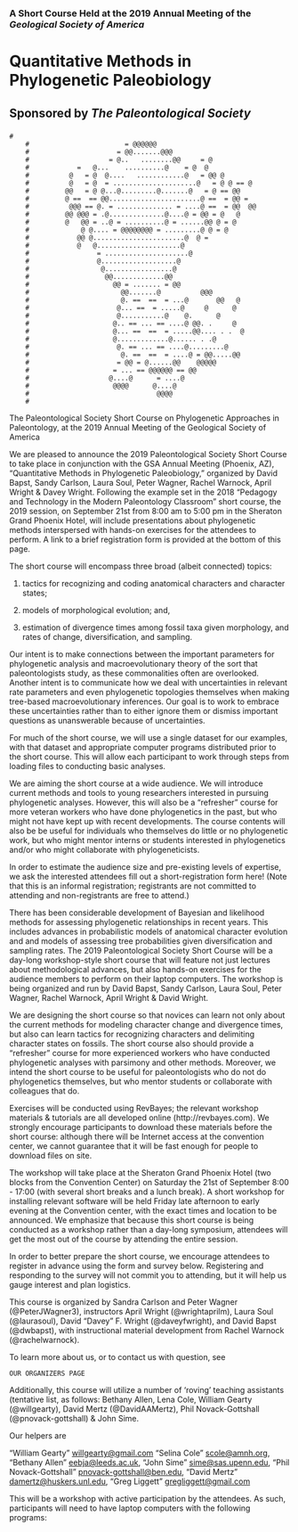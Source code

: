 ### A Short Course Held at the 2019 Annual Meeting of the *Geological Society of America*

# Quantitative Methods in Phylogenetic Paleobiology

## Sponsored by *The Paleontological Society*

### 


```
#
	#                        = @@@@@@                         
	#                      = @@.......@@@                      
	#                    = @..   ........@@     = @              
	#            =   @...    ..........@    = @  @           
	#          @   = @  @....   ............@   = @@ @           
	#          @   = @  = .....................@   = @ @ == @        
	#         @@   = @ @...@.........@.......@   = @ == @@         
	#         @ ==  == @@.......................@ ==  = @@ =           
	#          @@@ == @. = .............. = ....@ ==  = @@  @@         
	#         @@ @@@ = .@..............@....@ = @@ = @   @         
	#         @   @@ = ..@ = ..........@ = ......@@ @ = @            
	#             @ @.... = @@@@@@@@ = .........@ @ = @            
	#            @@ @.......................@  @ =             
	#            @   @.....................@                 
	#                 = .....................@                 
	#                 @...................@                  
	#                  @.................@                   
	#                   @@.............@@                    
	#                     @@ = ....... = @@                      
	#                       @@.......@          @@@          
	#                       @. ==  ==  = ...@       @@   @         
	#                      @... ==  = .....@     @      @        
	#                      @...........@    @.      @        
	#                     @.. == ... == ....@ @@. .     @        
	#                     @... ==  ==  = .....@@.... . .  @        
	#                     @.............@...... . .@         
	#                      @. == ... == ....@.........@          
	#                       @. ==  ==  = ....@ = @@.....@@           
	#                      = @@ = @......@@    @@@@@             
	#                     = ... == @@@@@@ == @@                    
	#                    @....@      = ....@                   
	#                     @@@@      @....@                   
	#                                @@@@
	#
```



##########################

The Paleontological Society Short Course on Phylogenetic Approaches in Paleontology, at the 2019 Annual Meeting of the Geological Society of America




We are pleased to announce the 2019 Paleontological Society Short Course to take place in conjunction with the GSA Annual Meeting (Phoenix, AZ), “Quantitative Methods in Phylogenetic Paleobiology,” organized by David Bapst, Sandy Carlson, Laura Soul, Peter Wagner, Rachel Warnock, April Wright & Davey Wright.  Following the example set in the 2018 “Pedagogy and Technology in the Modern Paleontology Classroom” short course, the 2019 session, on September 21st from 8:00 am to 5:00 pm in the Sheraton Grand Phoenix Hotel, will include presentations about phylogenetic methods interspersed with hands-on exercises for the attendees to perform.  A link to a brief registration form is provided at the bottom of this page. 

The short course will encompass three broad (albeit connected) topics:

1) tactics for recognizing and coding anatomical characters and character states;

2) models of morphological evolution; and,

3) estimation of divergence times among fossil taxa given morphology, and rates of change, diversification, and sampling.  

Our intent is to make connections between the important parameters for phylogenetic analysis and macroevolutionary theory of the sort that paleontologists study, as these commonalities often are overlooked.  Another intent is to communicate how we deal with uncertainties in relevant rate parameters and even phylogenetic topologies themselves when making tree-based macroevolutionary inferences. Our goal is to work to embrace these uncertainties rather than to either ignore them or dismiss important questions as unanswerable because of uncertainties.  

For much of the short course, we will use a single dataset for our examples, with that dataset and appropriate computer programs distributed prior to the short course.  This will allow each participant to work through steps from loading files to conducting basic analyses.

We are aiming the short course at a wide audience.  We will introduce current methods and tools to young researchers interested in pursuing phylogenetic analyses.  However, this will also be a “refresher” course for more veteran workers who have done phylogenetics in the past, but who might not have kept up with recent developments.  The course contents will also be be useful for individuals who themselves do little or no phylogenetic work, but who might mentor interns or students interested in phylogenetics and/or who might collaborate with phylogeneticists.  

In order to estimate the audience size and pre-existing levels of expertise, we ask the interested attendees fill out a short-registration form here! (Note that this is an informal registration; registrants are not committed to attending and non-registrants are free to attend.)

#######################

There has been considerable development of Bayesian and likelihood methods for assessing phylogenetic relationships in recent years.  This includes advances in probabilistic models of anatomical character evolution and and models of assessing tree probabilities given diversification and sampling rates.  The 2019 Paleontological Society Short Course will be a day-long workshop-style short course that will feature not just lectures about methodological advances, but also hands-on exercises for the audience members to perform on their laptop computers. The workshop is being organized and run by David Bapst, Sandy Carlson, Laura Soul, Peter Wagner, Rachel Warnock, April Wright & David Wright.

We are designing the short course so that novices can learn not only about the current methods for modeling character change and divergence times, but also can learn tactics for recognizing characters and delimiting character states on fossils. The short course also should provide a "refresher" course for more experienced workers who have conducted phylogenetic analyses with parsimony and other methods.  Moreover, we intend the short course to be useful for paleontologists who do not do phylogenetics themselves, but who mentor students or collaborate with colleagues that do.
 
Exercises will be conducted using RevBayes; the relevant workshop materials & tutorials are all developed online (http://revbayes.com).  We strongly encourage participants to download these materials before the short course: although there will be Internet access at the convention center, we cannot guarantee that it will be fast enough for people to download files on site.

The workshop will take place at the Sheraton Grand Phoenix Hotel (two blocks from the Convention Center) on Saturday the 21st of September 8:00 - 17:00 (with several short breaks and a lunch break). A short workshop for installing relevant software will be held Friday late afternoon to early evening at the Convention center, with the exact times and location to be announced.  We emphasize that because this short course is being conducted as a workshop rather than a day-long symposium, attendees will get the most out of the course by attending the entire session.   

In order to better prepare the short course, we encourage attendees to register in advance using the form and survey below.  Registering and responding to the survey will not commit you to attending, but it will help us gauge interest and plan logistics.  



############################



This course is organized by Sandra Carlson and Peter Wagner (@PeterJWagner3), instructors April Wright (@wrightaprilm), Laura Soul (@laurasoul), David "Davey" F. Wright (@daveyfwright), and David Bapst (@dwbapst), with instructional material development from Rachel Warnock (@rachelwarnock). 

To learn more about us, or to contact us with question, see 

	OUR ORGANIZERS PAGE




Additionally, this course will utilize a number of 'roving' teaching assistants (tentative list, as follows: Bethany Allen, Lena Cole, William Gearty (@willgearty), David Mertz (@DavidAAMertz), Phil Novack-Gottshall (@pnovack-gottshall) & John Sime.  

Our helpers are



"William Gearty" <willgearty@gmail.com>
“Selina Cole” <scole@amnh.org>, 
"Bethany Allen" <eebja@leeds.ac.uk>, 
"John Sime" <sime@sas.upenn.edu>, 
“Phil Novack-Gottshall" <pnovack-gottshall@ben.edu>, 
 "David Mertz" <damertz@huskers.unl.edu>,
“Greg Liggett” <gregliggett@gmail.com> 
    






This will be a workshop with active participation by the attendees.  As such, participants will need to have laptop computers with the following programs: 
	



